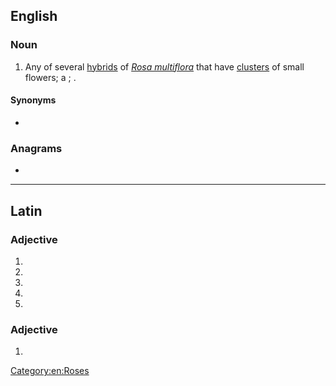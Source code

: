 ==English==

===Noun===
{{en-noun}}

# {{qualifier|botany}} Any of several [[hybrid]]s of ''[[Rosa multiflora]]'' that have [[cluster]]s of small flowers; a {{vern|polyantha rose}}; {{taxlink|Rosa polyantha|species|noshow=1}}.

====Synonyms====
* {{taxlink|Rosa multiflora var. multiflora|variety|noshow=1}}

===Anagrams===
* {{anagrams|en|a=aahlnopty|playathon}}

[[Category:en:Roses]]

----

==Latin==

===Adjective===
{{la-adj-form|polyantha}}

# {{inflection of|la|polyanthus||nom|f|s}}
# {{inflection of|la|polyanthus||nom|n|p}}
# {{inflection of|la|polyanthus||acc|n|p}}
# {{inflection of|la|polyanthus||voc|f|s}}
# {{inflection of|la|polyanthus||voc|n|p}}

===Adjective===
{{la-adj-form|polyanthā}}

# {{inflection of|la|polyanthus||abl|f|s}}